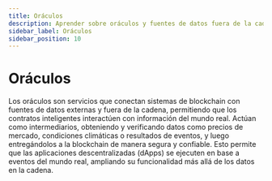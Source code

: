 ```yaml
---
title: Oráculos
description: Aprender sobre oráculos y fuentes de datos fuera de la cadena
sidebar_label: Oráculos
sidebar_position: 10
---
```


# Oráculos

Los oráculos son servicios que conectan sistemas de blockchain con fuentes de datos externas y fuera de la cadena, permitiendo que los contratos inteligentes interactúen con información del mundo real. Actúan como intermediarios, obteniendo y verificando datos como precios de mercado, condiciones climáticas o resultados de eventos, y luego entregándolos a la blockchain de manera segura y confiable. Esto permite que las aplicaciones descentralizadas (dApps) se ejecuten en base a eventos del mundo real, ampliando su funcionalidad más allá de los datos en la cadena.
